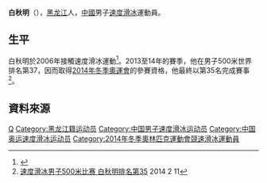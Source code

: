 '''白秋明'''（{{bd|1994年|8月30日|||}}），[[黑龍江省|黑龙江]]人，[[中華人民共和國|中國]]男子[[速度滑冰|速度滑冰]]運動員。

== 生平 ==
白秋明於2006年接觸速度滑冰運動<ref>{{Cite web |url=http://www.sochi2014.com/en/athlete-qiuming-bai |title=Qiuming BAI |access-date=2014-02-19 |archive-date=2014-07-20 |archive-url=https://web.archive.org/web/20140720202521/http://www.sochi2014.com/en/athlete-qiuming-bai |dead-url=no }}</ref>。2013至14年的賽季，他在男子500米世界排名第37，因而取得[[2014年冬季奧林匹克運動會|2014年冬季奧運會]]的參賽資格，他最終以第35名完成賽事<ref>[http://sports.qq.com/a/20140211/000031.htm 速度滑冰男子500米比赛 白秋明排名第35] {{Wayback|url=http://sports.qq.com/a/20140211/000031.htm |date=20180326141512 }} 2014 2 11</ref>。

== 資料來源 ==
{{reflist}}

{{Authority control}}
{{DEFAULTSORT:B}}
[[Category:白姓|Q]]
[[Category:黑龙江籍运动员|Category:黑龙江籍运动员]]
[[Category:中国男子速度滑冰运动员|Category:中国男子速度滑冰运动员]]
[[Category:中国奥运速度滑冰运动员|Category:中国奥运速度滑冰运动员]]
[[Category:2014年冬季奧林匹克運動會競速滑冰運動員|Category:2014年冬季奧林匹克運動會競速滑冰運動員]]

{{China-sport-bio-stub}}